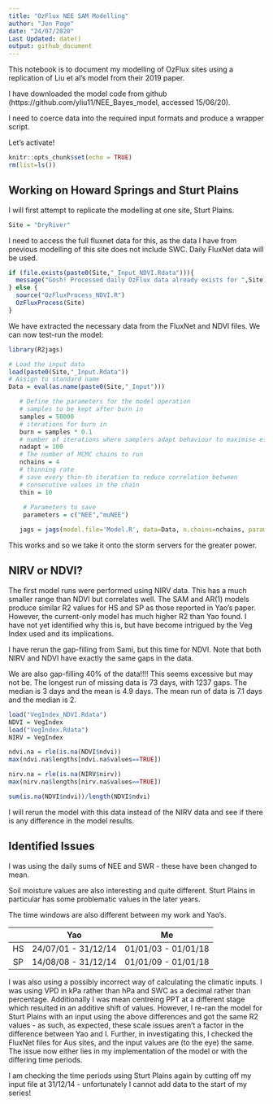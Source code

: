 ```yaml
---
title: "OzFlux NEE SAM Modelling"
author: "Jon Page"
date: "24/07/2020"
Last Updated: date()
output: github_document
---
```


This notebook is to document my modelling of OzFlux sites using a replication of Liu et al's model from their 2019 paper.

I have downloaded the model code from github (https://github.com/yliu11/NEE_Bayes_model, accessed 15/06/20).

I need to coerce data into the required input formats and produce a wrapper script.

Let's activate!

```r
knitr::opts_chunk$set(echo = TRUE)
rm(list=ls())
```

## Working on Howard Springs and Sturt Plains

I will first attempt to replicate the modelling at one site, Sturt Plains.

```r
Site = "DryRiver"
```

I need to access the full fluxnet data for this, as the data I have from previous modelling of this site does not include SWC. Daily FluxNet data will be used.


```r
if (file.exists(paste0(Site,"_Input_NDVI.Rdata"))){
  message("Gosh! Processed daily OzFlux data already exists for ",Site)
} else {
  source("OzFluxProcess_NDVI.R")
  OzFluxProcess(Site)
}
```

We have extracted the necessary data from the FluxNet and NDVI files. We can now test-run the model:

```r

library(R2jags)

# Load the input data
load(paste0(Site,"_Input.Rdata"))
# Assign to standard name
Data = eval(as.name(paste0(Site,"_Input")))

   # Define the parameters for the model operation
   # samples to be kept after burn in
   samples = 50000
   # iterations for burn in
   burn = samples * 0.1 
   # number of iterations where samplers adapt behaviour to maximise efficiency
   nadapt = 100  
   # The number of MCMC chains to run
   nchains = 4 
   # thinning rate
   # save every thin-th iteration to reduce correlation between 
   # consecutive values in the chain
   thin = 10 
   
    # Parameters to save
    parameters = c("NEE","muNEE")

   jags = jags(model.file='Model.R', data=Data, n.chains=nchains, parameters.to.save = parameters) 
```


This works and so we take it onto the storm servers for the greater power.

## NIRV or NDVI?

The first model runs were performed using NIRV data. This has a much smaller range than NDVI but correlates well. The SAM and AR(1) models produce similar R2 values for HS and SP as those reported in Yao's paper. However, the current-only model has much higher R2 than Yao found. I have not yet identified why this is, but have become intrigued by the Veg Index used and its implications.

I have rerun the gap-filling from Sami, but this time for NDVI. Note that both NIRV and NDVI have exactly the same gaps in the data.

We are also gap-filling 40% of the data!!!! This seems excessive but may not be. The longest run of missing data is 73 days, with 1237 gaps. The median is 3 days and the mean is 4.9 days. The mean run of data is 7.1 days and the median is 2. 

```r
load("VegIndex_NDVI.Rdata")
NDVI = VegIndex
load("VegIndex.Rdata")
NIRV = VegIndex

ndvi.na = rle(is.na(NDVI$ndvi))
max(ndvi.na$lengths[ndvi.na$values==TRUE])

nirv.na = rle(is.na(NIRV$nirv))
max(nirv.na$lengths[nirv.na$values==TRUE])

sum(is.na(NDVI$ndvi))/length(NDVI$ndvi)
```

I will rerun the model with this data instead of the NIRV data and see if there is any difference in the model results.

## Identified Issues

I was using the daily sums of NEE and SWR - these have been changed to mean.

Soil moisture values are also interesting and quite different. Sturt Plains in particular has some problematic values in the later years.

The time windows are also different between my work and Yao's.

| | Yao | Me |
|:-:|:-:|:-:|
| HS | 24/07/01 - 31/12/14 | 01/01/03 - 01/01/18 |
| SP | 14/08/08 - 31/12/14 | 01/01/09 - 01/01/18 |

I was also using a possibly incorrect way of calculating the climatic inputs. I was using VPD in kPa rather than hPa and SWC as a decimal rather than percentage. Additionally I was mean centreing PPT at a different stage which resulted in an additive shift of values. 
However, I re-ran the model for Sturt Plains with an input using the above differences and got the same R2 values - as such, as expected, these scale issues aren't a factor in the difference between Yao and I. 
Further, in investigating this, I checked the FluxNet files for Aus sites, and the input values are (to the eye) the same. The issue now either lies in my implementation of the model or with the differing time periods. 

I am checking the time periods using Sturt Plains again by cutting off my input file at 31/12/14 - unfortunately I cannot add data to the start of my series!